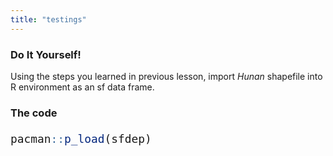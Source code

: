 ---
title: "testings"
---
::: panel-tabset
### Do It Yourself!

Using the steps you learned in previous lesson, import *Hunan* shapefile into R environment as an sf data frame.

### The code

::: {style="font-size: 1.5em"}
```{r}
pacman::p_load(sfdep)
```
:::
:::
